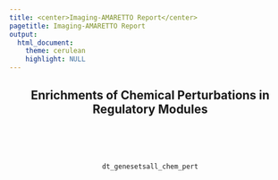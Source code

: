 ```yaml
---
title: <center>Imaging-AMARETTO Report</center>
pagetitle: Imaging-AMARETTO Report
output: 
  html_document:
    theme: cerulean
    highlight: NULL
---
```

<style>
  .main-container {
    max-width:  100% !important;
    padding-right: 1% !important;
    padding-left: 1% !important;
    margin-right: 1% !important;
    margin-left: 1% !important;
    table-layout: fixed !important;
  }
</style>

<center>

## Enrichments of Chemical Perturbations in Regulatory Modules
<br><br><br>
```r
dt_genesetsall_chem_pert
```
<br><br><br>

</center>

